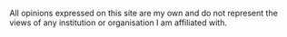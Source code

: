 All opinions expressed on this site are my own and do not represent the views of any institution or organisation I am affiliated with.
